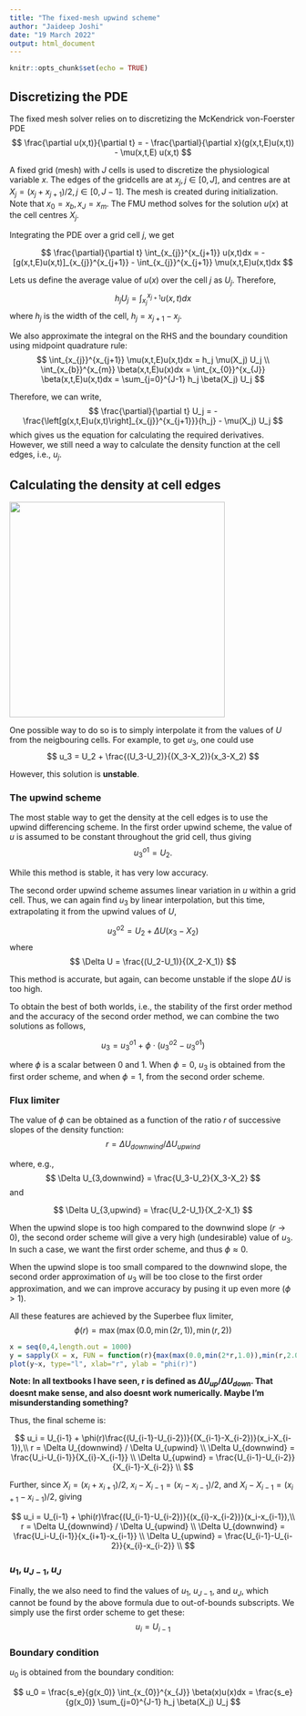---
title: "The fixed-mesh upwind scheme"
author: "Jaideep Joshi"
date: "19 March 2022"
output: html_document
---

```{r setup, include=FALSE}
knitr::opts_chunk$set(echo = TRUE)
```

## Discretizing the PDE

The fixed mesh solver relies on to discretizing the McKendrick von-Foerster PDE
$$                                                              \frac{\partial u(x,t)}{\partial t} = - \frac{\partial}{\partial x}(g(x,t,E)u(x,t)) - \mu(x,t,E) u(x,t)
$$

A fixed grid (mesh) with $J$ cells is used to discretize the physiological variable $x$. The edges of the gridcells are at $x_j, j \in [0,J]$, and centres are at $X_j = (x_j+x_{j+1})/2, j\in [0,J-1]$. The mesh is created during initialization. Note that $x_0 = x_b, x_J = x_m$. The FMU method solves for the solution $u(x)$ at the cell centres $X_j$.

Integrating the PDE over a grid cell $j$, we get

$$
\frac{\partial}{\partial t} \int_{x_{j}}^{x_{j+1}} u(x,t)dx = -[g(x,t,E)u(x,t)]_{x_{j}}^{x_{j+1}} -  \int_{x_{j}}^{x_{j+1}} \mu(x,t,E)u(x,t)dx
$$

Lets us define the average value of $u(x)$ over the cell $j$ as $U_j$. Therefore, 
$$
h_j U_j = \int_{x_{j}}^{x_{j+1}} u(x,t)dx
$$
where $h_j$ is the width of the cell, $h_j=x_{j+1}-x_{j}$.

We also approximate the integral on the RHS and the boundary coundition using midpoint quadrature rule:
$$
\int_{x_{j}}^{x_{j+1}} \mu(x,t,E)u(x,t)dx = h_j \mu(X_j) U_j \\
\int_{x_{b}}^{x_{m}} \beta(x,t,E)u(x)dx = \int_{x_{0}}^{x_{J}} \beta(x,t,E)u(x,t)dx = \sum_{j=0}^{J-1} h_j \beta(X_j) U_j
$$

Therefore, we can write,
$$
\frac{\partial}{\partial t} U_j = -\frac{\left[g(x,t,E)u(x,t)\right]_{x_{j}}^{x_{j+1}}}{h_j} - \mu(X_j) U_j
$$
which gives us the equation for calculating the required derivatives. 
However, we still need a way to calculate the density function at the cell edges, i.e., $u_j$.

## Calculating the density at cell edges

![](upwind.png){width=10cm}



One possible way to do so is to simply interpolate it from the values of $U$ from the neigbouring cells. For example, to get $u_3$, one could use
$$
u_3 = U_2 + \frac{(U_3-U_2)}{(X_3-X_2)}(x_3-X_2)
$$

However, this solution is **unstable**.

### The upwind scheme 

The most stable way to get the density at the cell edges is to use the upwind differencing scheme. In the first order upwind scheme, the value of $u$ is assumed to be constant throughout the grid cell, thus giving
$$
u^{o1}_3 = U_2.
$$

While this method is stable, it has very low accuracy. 

The second order upwind scheme assumes linear variation in $u$ within a grid cell. Thus, we can again find $u_3$ by linear interpolation, but this time, extrapolating it from the upwind values of $U$,

$$
u^{o2}_3 = U_2 + \Delta U (x_3-X_2)
$$
where 
$$
\Delta U = \frac{(U_2-U_1)}{(X_2-X_1)}
$$

This method is accurate, but again, can become unstable if the slope $\Delta U$ is too high. 

To obtain the best of both worlds, i.e., the stability of the first order method and the accuracy of the second order method, we can combine the two solutions as follows,

$$
u_3 = u^{o1}_3 + \phi \cdot (u^{o2}_3-u^{o1}_3)
$$

where $\phi$ is a scalar between 0 and 1. When $\phi=0$, $u_3$ is obtained from the first order scheme, and when $\phi=1$, from the second order scheme. 

### Flux limiter

The value of $\phi$ can be obtained as a function of the ratio $r$ of successive slopes of the density function:
$$
r = \Delta U_{downwind} / \Delta U_{upwind}
$$

where, e.g., 
$$
\Delta U_{3,downwind} = \frac{U_3-U_2}{X_3-X_2}
$$
and

$$
\Delta U_{3,upwind} = \frac{U_2-U_1}{X_2-X_1}
$$

When the upwind slope is too high compared to the downwind slope ($r \to 0$), the second order scheme will give a very high (undesirable) value of $u_3$. In such a case, we want the first order scheme, and thus $\phi \approx 0$.

When the upwind slope is too small compared to the downwind slope, the second order approximation of $u_3$ will be too close to the first order approximation, and we can improve accuracy by pusing it up even more ($\phi > 1$). 

All these features are achieved by the Superbee flux limiter,
$$
\phi(r) =  \max(\max(0.0,\min(2r,1)),\min(r,2))
$$

```{r}
x = seq(0,4,length.out = 1000)
y = sapply(X = x, FUN = function(r){max(max(0.0,min(2*r,1.0)),min(r,2.0))} )
plot(y~x, type="l", xlab="r", ylab = "phi(r)")
```

**Note: In all textbooks I have seen, r is defined as $\Delta U_{up}/\Delta U_{down}$. That doesnt make sense, and also doesnt work numerically. Maybe I'm misunderstanding something?**

Thus, the final scheme is:

$$
u_i = U_{i-1} + \phi(r)\frac{(U_{i-1}-U_{i-2})}{(X_{i-1}-X_{i-2})}(x_i-X_{i-1}),\\
r = \Delta U_{downwind} / \Delta U_{upwind} \\ 
\Delta U_{downwind} = \frac{U_i-U_{i-1}}{X_{i}-X_{i-1}} \\
\Delta U_{upwind} = \frac{U_{i-1}-U_{i-2}}{X_{i-1}-X_{i-2}} \\
$$

Further, since $X_i=(x_i+x_{i+1})/2$, $x_i-X_{i-1}=(x_i-x_{i-1})/2$, and $X_i-X_{i-1}=(x_{i+1}-x_{i-1})/2$, giving

$$
u_i = U_{i-1} + \phi(r)\frac{(U_{i-1}-U_{i-2})}{(x_{i}-x_{i-2})}(x_i-x_{i-1}),\\
r = \Delta U_{downwind} / \Delta U_{upwind} \\ 
\Delta U_{downwind} = \frac{U_i-U_{i-1}}{x_{i+1}-x_{i-1}} \\
\Delta U_{upwind} = \frac{U_{i-1}-U_{i-2}}{x_{i}-x_{i-2}} \\
$$

### $u_1, u_{J-1}, u_{J}$

Finally, the we also need to find the values of $u_1$, $u_{J-1}$, and $u_{J}$, which cannot be found by the above formula due to out-of-bounds subscripts. We simply use the first order scheme to get these:
$$
u_i = U_{i-1}
$$

### Boundary condition

$u_0$ is obtained from the boundary condition:

$$
u_0 = \frac{s_e}{g(x_0)} \int_{x_{0}}^{x_{J}} \beta(x)u(x)dx = \frac{s_e}{g(x_0)} \sum_{j=0}^{J-1} h_j \beta(X_j) U_j
$$